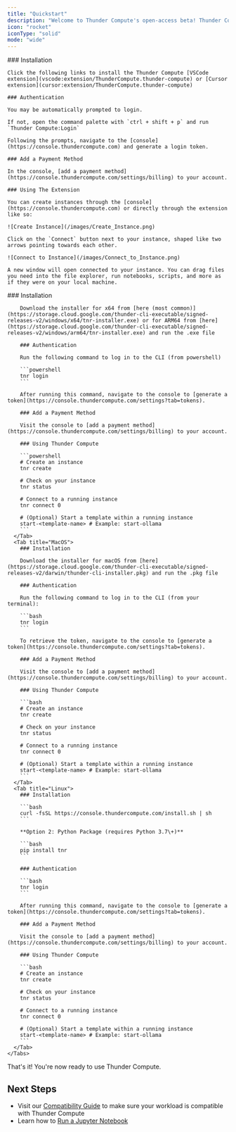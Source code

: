 ```yaml
---
title: "Quickstart"
description: "Welcome to Thunder Compute's open-access beta! Thunder Compute is a cloud GPU platform for AI/ML prototyping. It is built on a proprietary orchestration stack to give you the cheapest prices anywhere. The beta may be unstable; if you encounter issues, please reach out and we'll quickly put out a fix."
icon: "rocket"
iconType: "solid"
mode: "wide"
---
```


<Tabs>
  <Tab title="VSCode / Cursor (Recommended)">
    ### Installation

    Click the following links to install the Thunder Compute [VSCode extension](vscode:extension/ThunderCompute.thunder-compute) or [Cursor extension](cursor:extension/ThunderCompute.thunder-compute)

    ### Authentication

    You may be automatically prompted to login.

    If not, open the command palette with `ctrl + shift + p` and run `Thunder Compute:Login`

    Following the prompts, navigate to the [console](https://console.thundercompute.com) and generate a login token.

    ### Add a Payment Method

    In the console, [add a payment method](https://console.thundercompute.com/settings/billing) to your account.

    ### Using The Extension

    You can create instances through the [console](https://console.thundercompute.com) or directly through the extension like so:

    ![Create Instance](/images/Create_Instance.png)

    Click on the `Connect` button next to your instance, shaped like two arrows pointing towards each other.

    ![Connect to Instance](/images/Connect_to_Instance.png)

    A new window will open connected to your instance. You can drag files you need into the file explorer, run notebooks, scripts, and more as if they were on your local machine.
  </Tab>
  <Tab title="CLI">
    <Tabs>
      <Tab title="Windows">
        ### Installation

        Download the installer for x64 from [here (most common)](https://storage.cloud.google.com/thunder-cli-executable/signed-releases-v2/windows/x64/tnr-installer.exe) or for ARM64 from [here](https://storage.cloud.google.com/thunder-cli-executable/signed-releases-v2/windows/arm64/tnr-installer.exe) and run the .exe file

        ### Authentication

        Run the following command to log in to the CLI (from powershell)

        ```powershell
        tnr login
        ```

        After running this command, navigate to the console to [generate a token](https://console.thundercompute.com/settings?tab=tokens).

        ### Add a Payment Method

        Visit the console to [add a payment method](https://console.thundercompute.com/settings/billing) to your account.

        ### Using Thunder Compute

        ```powershell
        # Create an instance
        tnr create
        
        # Check on your instance
        tnr status
        
        # Connect to a running instance
        tnr connect 0
        
        # (Optional) Start a template within a running instance
        start-<template-name> # Example: start-ollama
        ```
      </Tab>
      <Tab title="MacOS">
        ### Installation

        Download the installer for macOS from [here](https://storage.cloud.google.com/thunder-cli-executable/signed-releases-v2/darwin/thunder-cli-installer.pkg) and run the .pkg file

        ### Authentication

        Run the following command to log in to the CLI (from your terminal):

        ```bash
        tnr login
        ```

        To retrieve the token, navigate to the console to [generate a token](https://console.thundercompute.com/settings?tab=tokens).

        ### Add a Payment Method

        Visit the console to [add a payment method](https://console.thundercompute.com/settings/billing) to your account.

        ### Using Thunder Compute

        ```bash
        # Create an instance
        tnr create
        
        # Check on your instance
        tnr status
        
        # Connect to a running instance
        tnr connect 0
        
        # (Optional) Start a template within a running instance
        start-<template-name> # Example: start-ollama
        ```
      </Tab>
      <Tab title="Linux">
        ### Installation

        ```bash
        curl -fsSL https://console.thundercompute.com/install.sh | sh
        ```

        **Option 2: Python Package (requires Python 3.7\+)**

        ```bash
        pip install tnr
        ```

        ### Authentication

        ```bash
        tnr login
        ```

        After running this command, navigate to the console to [generate a token](https://console.thundercompute.com/settings?tab=tokens).

        ### Add a Payment Method

        Visit the console to [add a payment method](https://console.thundercompute.com/settings/billing) to your account.

        ### Using Thunder Compute

        ```bash
        # Create an instance
        tnr create
        
        # Check on your instance
        tnr status
        
        # Connect to a running instance
        tnr connect 0
        
        # (Optional) Start a template within a running instance
        start-<template-name> # Example: start-ollama
        ```
      </Tab>
    </Tabs>
  </Tab>
</Tabs>

That's it\! You're now ready to use Thunder Compute.

## Next Steps

- Visit our [Compatibility Guide](/compatibility) to make sure your workload is compatible with Thunder Compute
- Learn how to [Run a Jupyter Notebook](/guides/running-jupyter-notebooks-on-thunder-compute)